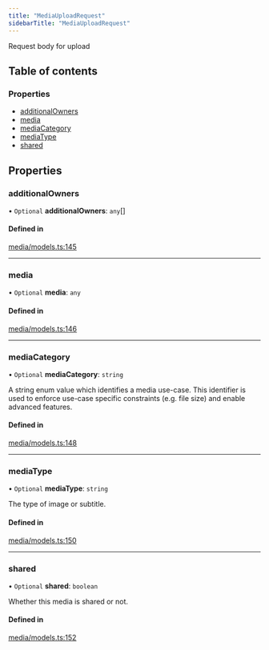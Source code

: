 ```yaml
---
title: "MediaUploadRequest"
sidebarTitle: "MediaUploadRequest"
---
```


Request body for upload

## Table of contents

### Properties

- [additionalOwners](/xdks/typescript/reference/interfaces/MediaUploadRequest#additionalowners)
- [media](/xdks/typescript/reference/interfaces/MediaUploadRequest#media)
- [mediaCategory](/xdks/typescript/reference/interfaces/MediaUploadRequest#mediacategory)
- [mediaType](/xdks/typescript/reference/interfaces/MediaUploadRequest#mediatype)
- [shared](/xdks/typescript/reference/interfaces/MediaUploadRequest#shared)

## Properties

### additionalOwners

• `Optional` **additionalOwners**: `any`[]

#### Defined in

[media/models.ts:145](https://github.com/xdevplatform/xdk/blob/298ca9350d035e40e7c8ee0753c50052819a41e2/xdk/typescript/src/media/models.ts#L145)

___

### media

• `Optional` **media**: `any`

#### Defined in

[media/models.ts:146](https://github.com/xdevplatform/xdk/blob/298ca9350d035e40e7c8ee0753c50052819a41e2/xdk/typescript/src/media/models.ts#L146)

___

### mediaCategory

• `Optional` **mediaCategory**: `string`

A string enum value which identifies a media use-case. This identifier is used to enforce use-case specific constraints (e.g. file size) and enable advanced features.

#### Defined in

[media/models.ts:148](https://github.com/xdevplatform/xdk/blob/298ca9350d035e40e7c8ee0753c50052819a41e2/xdk/typescript/src/media/models.ts#L148)

___

### mediaType

• `Optional` **mediaType**: `string`

The type of image or subtitle.

#### Defined in

[media/models.ts:150](https://github.com/xdevplatform/xdk/blob/298ca9350d035e40e7c8ee0753c50052819a41e2/xdk/typescript/src/media/models.ts#L150)

___

### shared

• `Optional` **shared**: `boolean`

Whether this media is shared or not.

#### Defined in

[media/models.ts:152](https://github.com/xdevplatform/xdk/blob/298ca9350d035e40e7c8ee0753c50052819a41e2/xdk/typescript/src/media/models.ts#L152)
